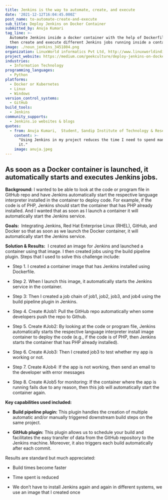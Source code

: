 ```yaml
---
title: Jenkins is the way to automate, create, and execute
date: '2021-12-12T16:04:45.000Z'
post_name: to-automate-create-and-execute
sub_title: Deploy Jenkins on Docker Container
submitted_by: Anuja Kumari
tag_line: >-
  Automate Jenkins inside a docker container with the help of Dockerfile and
  then create and execute different Jenkins jobs running inside a container.
image: ./noun_jenkins_3451804.png
organization: LinuxWorld informatics Pvt Ltd, http://www.linuxworldindia.org
project_website: https://medium.com/geekculture/deploy-jenkins-on-docker-container-aaa710a33572
industries:
  - Information Technology
programming_languages:
  - Python
platforms:
  - Docker or Kubernetes
  - Linux
  - Windows
version_control_systems:
  - GitHub
build_tools:
  - Jenkins
community_supports:
  - Jenkins.io websites & blogs
quotes:
  - from: Anuja Kumari,  Student, Sandip Institute of Technology & Research Centre
    content: >-
      "Using Jenkins in my project reduces the time I need to spend managing
      it."
    image: anuja.jpeg
---
```

## As soon as a Docker container is launched, it automatically starts and executes Jenkins jobs.

**Background:** I wanted to be able to look at the code or program file in GitHub repo and have Jenkins automatically start the respective language interpreter installed in the container to deploy code. For example, if the code is of PHP, Jenkins should start the container that has PHP already installed. And I wanted that as soon as I launch a container it will automatically start the Jenkins service.

**Goals:**  Integrating Jenkins, Red Hat Enterprise Linux (RHEL), GitHub, and Docker so that as soon as we launch the Docker container, it will automatically start the Jenkins service.

<Testimonal idx="0" />

**Solution & Results:**  I created an image for Jenkins and launched a container using that image. I then created jobs using the build pipeline plugin. Steps that I used to solve this challenge include:

-   Step 1. I created a container image that has Jenkins installed using Dockerfile.

-   Step 2. When I launch this image, it automatically starts the Jenkins service in the container.

-   Step 3: Then I created a job chain of job1, job2, job3, and job4 using the build pipeline plugin in Jenkins.

-   Step 4. Create \#Job1: Pull the GitHub repo automatically when some developers push the repo to Github.

-   Step 5. Create \#Job2: By looking at the code or program file, Jenkins automatically starts the respective language interpreter install image container to deploy the code (e.g., if the code is of PHP, then Jenkins starts the container that has PHP already installed).

-   Step 6. Create \#Job3: Then I created job3 to test whether my app is working or not.

-   Step 7. Create \#Job4: If the app is not working, then send an email to the developer with error messages

-   Step 8. Create \#Job5 for monitoring: If the container where the app is running fails due to any reason, then this job will automatically start the container again.

**Key capabilities used included:**

-   **Build pipeline plugin:** This plugin handles the creation of multiple automatic and/or manually triggered downstream build steps on the same project.

-   **GitHub plugin:** This plugin allows us to schedule your build and facilitates the easy transfer of data from the GitHub repository to the Jenkins machine. Moreover, it also triggers each build automatically after each commit.

Results are standard but much appreciated:

-   Build times become faster

-   Time spent is reduced

-   We don’t have to install Jenkins again and again in different systems, we use an image that I created once
